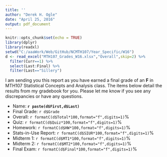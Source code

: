 ```yaml
---
title: ''
author: "Derek H. Ogle"
date: "April 25, 2016"
output: pdf_document
---
```


```r
knitr::opts_chunk$set(echo = TRUE)
library(dplyr)
library(readxl)
setwd("C:/aaaWork/Web/GitHub/NCMTH107/Year_Specific/W16")
d <- read_excel("MTH107_Grades_W16.xlsx","Overall",skip=2) %>%
  filter(Curr==1) %>%
  select(Last:Final) %>%
  filter(Last=="Sillery")
```

I am sending you this report as you have earned a final grade of an **F** in MTH107 Statistical Concepts and Analysis class.  The items below detail the results from my gradebook for you.  Please let me know if you see any discrepancies or have any questions.

* Name: **`r paste(d$First,d$Last)`**
* Final Grade: `r d$Grade`
* Overall: `r formatC(d$Total*100,format="f",digits=1)`%
* Quiz: `r formatC(d$Quiz*100,format="f",digits=1)`%
* Homework: `r formatC(d$HW*100,format="f",digits=1)`%
* Stats-in-Use Report: `r formatC(d$SIUR*100,format="f",digits=1)`%
* Midterm 1: `r formatC(d$MT1*100,format="f",digits=1)`%
* Midterm 2: `r formatC(d$MT2*100,format="f",digits=1)`%
* Final Exam: `r formatC(d$Final*100,format="f",digits=1)`%